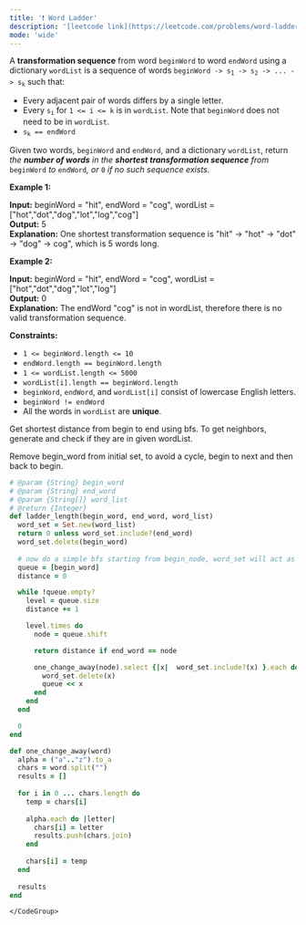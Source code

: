 ```yaml
---
title: '❗️ Word Ladder'
description: '[leetcode link](https://leetcode.com/problems/word-ladder/description/)'
mode: 'wide'
---
```

<Tabs>
  <Tab title="Question" icon="circle-question" iconType="regular">
    <Card>
      <p>A <strong>transformation sequence</strong> from word <code>beginWord</code> to word <code>endWord</code> using a dictionary <code>wordList</code> is a sequence of words <code>beginWord -&gt; s<sub>1</sub> -&gt; s<sub>2</sub> -&gt; ... -&gt; s<sub>k</sub></code> such that:</p>  <ul>  <li>Every adjacent pair of words differs by a single letter.</li>  <li>Every <code>s<sub>i</sub></code> for <code>1 &lt;= i &lt;= k</code> is in <code>wordList</code>. Note that <code>beginWord</code> does not need to be in <code>wordList</code>.</li>  <li><code>s<sub>k</sub> == endWord</code></li> </ul>  <p>Given two words, <code>beginWord</code> and <code>endWord</code>, and a dictionary <code>wordList</code>, return <em>the <strong>number of words</strong> in the <strong>shortest transformation sequence</strong> from</em> <code>beginWord</code> <em>to</em> <code>endWord</code><em>, or </em><code>0</code><em> if no such sequence exists.</em></p>   <p><strong class="example">Example 1:</strong></p>   <strong>Input:</strong> beginWord = &quot;hit&quot;, endWord = &quot;cog&quot;, wordList = [&quot;hot&quot;,&quot;dot&quot;,&quot;dog&quot;,&quot;lot&quot;,&quot;log&quot;,&quot;cog&quot;] <br/> <strong>Output:</strong> 5 <br/> <strong>Explanation:</strong> One shortest transformation sequence is &quot;hit&quot; -&gt; &quot;hot&quot; -&gt; &quot;dot&quot; -&gt; &quot;dog&quot; -&gt; cog&quot;, which is 5 words long.   <p><strong class="example">Example 2:</strong></p>   <strong>Input:</strong> beginWord = &quot;hit&quot;, endWord = &quot;cog&quot;, wordList = [&quot;hot&quot;,&quot;dot&quot;,&quot;dog&quot;,&quot;lot&quot;,&quot;log&quot;] <br/> <strong>Output:</strong> 0 <br/> <strong>Explanation:</strong> The endWord &quot;cog&quot; is not in wordList, therefore there is no valid transformation sequence.    <p><strong>Constraints:</strong></p>  <ul>  <li><code>1 &lt;= beginWord.length &lt;= 10</code></li>  <li><code>endWord.length == beginWord.length</code></li>  <li><code>1 &lt;= wordList.length &lt;= 5000</code></li>  <li><code>wordList[i].length == beginWord.length</code></li>  <li><code>beginWord</code>, <code>endWord</code>, and <code>wordList[i]</code> consist of lowercase English letters.</li>  <li><code>beginWord != endWord</code></li>  <li>All the words in <code>wordList</code> are <strong>unique</strong>.</li> </ul> 
    </Card>
  </Tab>
  <Tab title="Solution" icon="lightbulb" iconType="regular" >
    <Card>
      Get shortest distance from begin to end using bfs. 
To get neighbors, generate and check if they are in given wordList.


Remove begin_word from initial set, to avoid a cycle, begin to next and then back to begin. 
    </Card>
  <Expandable title="code">
    <CodeGroup dropdown>
```ruby title="Word Ladder" lines
# @param {String} begin_word
# @param {String} end_word
# @param {String[]} word_list
# @return {Integer}
def ladder_length(begin_word, end_word, word_list)
  word_set = Set.new(word_list)
  return 0 unless word_set.include?(end_word)
  word_set.delete(begin_word)
  
  # now do a simple bfs starting from begin_node, word_set will act as visited set too
  queue = [begin_word]
  distance = 0

  while !queue.empty?
    level = queue.size
    distance += 1

    level.times do
      node = queue.shift

      return distance if end_word == node

      one_change_away(node).select {|x|  word_set.include?(x) }.each do |x|
        word_set.delete(x)
        queue << x
      end
    end
  end

  0
end

def one_change_away(word)
  alpha = ("a".."z").to_a
  chars = word.split("")
  results = []
  
  for i in 0 ... chars.length do
    temp = chars[i]
    
    alpha.each do |letter|
      chars[i] = letter
      results.push(chars.join)
    end
    
    chars[i] = temp
  end
  
  results
end
```
    </CodeGroup>
  </Expandable>
  </Tab>
</Tabs>